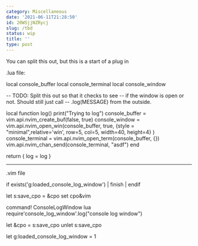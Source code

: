 ```yaml
---
category: Miscellaneous
date: '2021-06-11T21:28:50'
id: 20WSjjNZRycj
slug: /tbd
status: wip
title: ''
type: post
---
```


You can split this out, but this is a start of a plug in



.lua file:

local console_buffer
local console_terminal
local console_window


-- TODO: Split this out so that it checks to see
-- if the window is open or not. Should still just call
-- .log(MESSAGE) from the outside.


local function log()
    print("Trying to log")
    console_buffer = vim.api.nvim_create_buf(false, true)
    console_window = vim.api.nvim_open_win(console_buffer, true,
        {style = "minimal",relative='win', row=5, col=5, width=40, height=4}
    )
    console_terminal = vim.api.nvim_open_term(console_buffer, {})
    vim.api.nvim_chan_send(console_terminal, "asdf")
end

return {
   log = log
}


---

.vim file 

if exists('g:loaded_console_log_window') | finish | endif

let s:save_cpo = &cpo
set cpo&vim

command! ConsoleLogWindow lua require'console_log_window'.log("console log window")

let &cpo = s:save_cpo
unlet s:save_cpo

let g:loaded_console_log_window = 1
